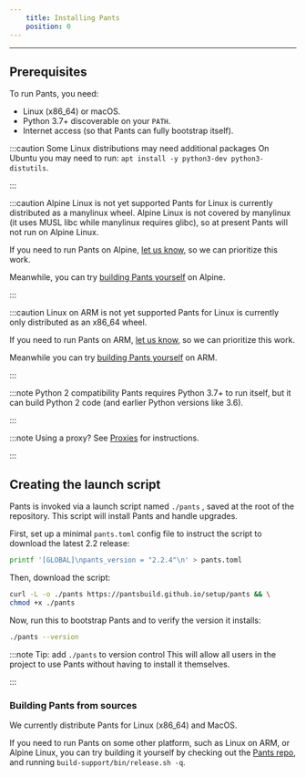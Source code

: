 ```yaml
---
    title: Installing Pants
    position: 0
---
```


---

## Prerequisites

To run Pants, you need:

- Linux (x86_64) or macOS.
- Python 3.7+ discoverable on your `PATH`.
- Internet access (so that Pants can fully bootstrap itself).

:::caution Some Linux distributions may need additional packages
On Ubuntu you may need to run:
`apt install -y python3-dev python3-distutils`.

:::

:::caution Alpine Linux is not yet supported
Pants for Linux is currently distributed as a manylinux wheel. Alpine Linux is not covered by manylinux (it uses MUSL libc while manylinux requires glibc), so at present Pants will not run on Alpine Linux.

If you need to run Pants on Alpine, [let us know](/community/members), so we can prioritize this work.

Meanwhile, you can try [building Pants yourself](#building-pants-from-sources) on Alpine.

:::

:::caution Linux on ARM is not yet supported
Pants for Linux is currently only distributed as an x86_64 wheel.

If you need to run Pants on ARM, [let us know](/community/members), so we can prioritize this work.

Meanwhile you can try [building Pants yourself](#building-pants-from-sources) on ARM.

:::

:::note Python 2 compatibility
Pants requires Python 3.7+ to run itself, but it can build Python 2 code (and earlier Python versions like 3.6).

:::

:::note Using a proxy?
See [Proxies](../../using-pants/troubleshooting-common-issues/proxies.mdx) for instructions.

:::

## Creating the launch script

Pants is invoked via a launch script named `./pants` , saved at the root of the repository. This script will install Pants and handle upgrades.

First, set up a minimal `pants.toml` config file to instruct the script to download the latest 2.2 release:

```bash
printf '[GLOBAL]\npants_version = "2.2.4"\n' > pants.toml
```

Then, download the script:

```bash
curl -L -o ./pants https://pantsbuild.github.io/setup/pants && \
chmod +x ./pants
```

Now, run this to bootstrap Pants and to verify the version it installs:

```bash
./pants --version
```

:::note Tip: add `./pants` to version control
This will allow all users in the project to use Pants without having to install it themselves.

:::

### Building Pants from sources

We currently distribute Pants for Linux (x86_64) and MacOS.

If you need to run Pants on some other platform, such as Linux on ARM, or Alpine Linux, you can try building it yourself by checking out the [Pants repo](https://github.com/pantsbuild/pants), and running `build-support/bin/release.sh -q`.
